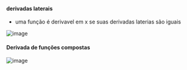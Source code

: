 






#### derivadas laterais

-   uma função é derivavel em x se suas derivadas laterias são iguais

![image](image_336.png)

#### Derivada de funções compostas

![image](image_337.png)


